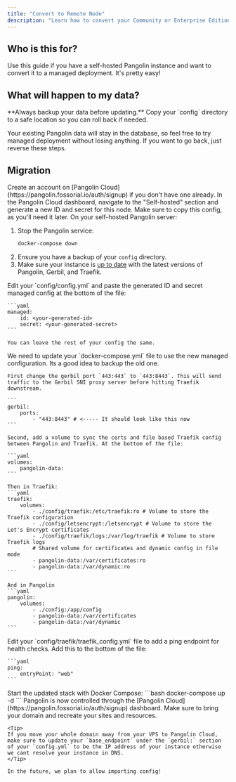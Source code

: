 ```yaml
---
title: "Convert to Remote Node"
description: "Learn how to convert your Community or Enterprise Edition Pangolin instance to a remote node"
---
```


## Who is this for? 

Use this guide if you have a self-hosted Pangolin instance and want to convert it to a managed deployment. It's pretty easy!

## What will happen to my data? 

<Warning>
**Always backup your data before updating.** Copy your `config` directory to a safe location so you can roll back if needed.
</Warning>

Your existing Pangolin data will stay in the database, so feel free to try managed deployment without losing anything. If you want to go back, just reverse these steps.

## Migration

<Steps>
<Step title="Sign up">
    Create an account on [Pangolin Cloud](https://pangolin.fossorial.io/auth/signup) if you don't have one already.
</Step>

<Step title="Generate credentials">
    In the Pangolin Cloud dashboard, navigate to the "Self-hosted" section and generate a new ID and secret for this node. Make sure to copy this config, as you'll need it later.
</Step>

<Step title="Prepare your instance">
  On your self-hosted Pangolin server:
  
  1. Stop the Pangolin service:
     ```bash
     docker-compose down
     ```
  2. Ensure you have a backup of your `config` directory.
  3. Make sure your instance is [up to date](/self-host/how-to-update) with the latest versions of Pangolin, Gerbil, and Traefik.
</Step>


<Step title="Paste in the credentials">
    Edit your `config/config.yml` and paste the generated ID and secret managed config at the bottom of the file:
    
    ```yaml
    managed:
        id: <your-generated-id>
        secret: <your-generated-secret>
    ```

    You can leave the rest of your config the same.
</Step>


<Step title="Update your docker-compose">
    We need to update your `docker-compose.yml` file to use the new managed configuration. Its a good idea to backup the old one.

    First change the gerbil port `443:443` to `443:8443`. This will send traffic to the Gerbil SNI proxy server before hitting Traefik downstream.

    ```
    gerbil:
        ports:
            - "443:8443" # <----- It should look like this now
    ```

    Second, add a volume to sync the certs and file based Traefik config between Pangolin and Traefik. At the bottom of the file:

    ```yaml
    volumes:
        pangolin-data:
    ```

    Then in Traefik:
    ```yaml
    traefik:
        volumes:
            - ./config/traefik:/etc/traefik:ro # Volume to store the Traefik configuration
            - ./config/letsencrypt:/letsencrypt # Volume to store the Let's Encrypt certificates
            - ./config/traefik/logs:/var/log/traefik # Volume to store Traefik logs
            # Shared volume for certificates and dynamic config in file mode
            - pangolin-data:/var/certificates:ro
            - pangolin-data:/var/dynamic:ro
    ```

    And in Pangolin
    ```yaml
    pangolin:
        volumes:
            - ./config:/app/config
            - pangolin-data:/var/certificates
            - pangolin-data:/var/dynamic
    ```
</Step>

<Step title="Add ping to Traefik">
    Edit your `config/traefik/traefik_config.yml` file to add a ping endpoint for health checks. Add this to the bottom of the file:

    ```yaml
    ping:
        entryPoint: "web"
    ```
</Step>

<Step title="Bring up the stack">
    Start the updated stack with Docker Compose:
    ```bash
    docker-compose up -d
    ```
</Step>

<Step title="Configure your account">
    Pangolin is now controlled through the [Pangolin Cloud](https://pangolin.fossorial.io/auth/signup) dashboard. Make sure to bring your domain and recreate your sites and resources.

    <Tip>
    If you move your whole domain away from your VPS to Pangolin Cloud, make sure to update your `base_endpoint` under the `gerbil:` section of your `config.yml` to be the IP address of your instance otherwise we cant resolve your instance in DNS.
    </Tip>

    In the future, we plan to allow importing config!
</Step>

</Steps>
